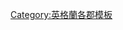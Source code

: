 {{county
| name       = Merseyside
| state      = {{{state|autocollapse}}}
| countyname = 默西塞德郡
| md         =
* [[利物浦]]
* [[諾斯利都市自治市]]
* [[塞夫頓都會自治市]]
* [[聖海倫斯都會自治市]]
* [[威勒爾都會自治市]]
| ct         =
* [[貝賓頓]]
* [[別根海特]]
* [[布特爾]]
* [[克羅斯比 (默西賽德郡)|克羅斯比]]
* [[豐比]]
* [[赫斯沃爾]]
* [[霍伊萊克]]
* [[柯比]]
* '''[[利物浦]]'''
* [[馬格爾]]
* [[莫頓 (默西塞德郡)|莫頓]]
* [[新費里]]
* [[紐頓里威洛斯]]
* [[普雷斯科特]]
* [[紹斯波特]]
* [[聖海倫斯 (默西塞德郡)|聖海倫斯]]
* [[沃西拉]]
* [[西柯比]]
| rv         =
* [[阿爾特河]]
* '''[[默西河]]'''
* [[迪河河口]]
| other      =
}}<noinclude>
{{collapsible option}}
[[Category:英格蘭各郡模板]]
</noinclude>